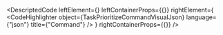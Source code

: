 
<DescriptedCode
  leftElement={<TaskPrioritizeCommandDesc />}
  leftContainerProps={{}}
  rightElement={
    <CodeHighlighter
      object={TaskPrioritizeCommandVisualJson}
      language={"json"}
      title={"Command"}
    />
  }
  rightContainerProps={{}}
/>
